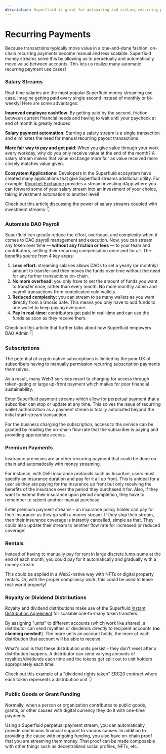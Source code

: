 ```yaml
---
description: Superfluid is great for automating and scaling recurring payments
---
```


# Recurring Payments

Because transactions typically move value in a one-and-done fashion, on-chain recurring payments become manual and less scalable. Superfluid money streams solve this by allowing us to perpetually and automatically move value between accounts. This lets us realize many automatic recurring payment use cases!

### Salary Streams

Real-time salaries are the most popular Superfluid money streaming use case. Imagine getting paid every single second instead of monthly or bi-weekly! Here are some advantages:

**Improved employee cashflow**: By getting paid by the second, friction between current financial needs and having to wait until your paycheck at end of month is greatly reduced

**Salary payment automation**: Starting a salary stream is a single transaction and eliminates the need for manual recurring payout transactions

**More fair way to pay and get paid**: When you give value through your work every workday, why do you only receive value at the end of the month? A salary stream makes that value exchange more fair as value received more closely matches value given.

**Ecosystem Applications**: Developers in the Superfluid ecosystem have created many applications that give Superfluid streams additional utility. For example, [Ricochet Exchange](https://ricochet.exchange/) provides a stream investing dApp where you can forward some of your salary stream into an investment of your choice, taking investment automation to another level!

Check out this article discussing the power of salary streams coupled with investment streams 👇


### Automate DAO Payroll

Superfluid can greatly reduce the effort, overhead, and complexity when it comes to DAO payroll management and execution. Now, you can stream any token over time — **without any friction or fees** — to your team and contributors, settling their recurring compensation once and for all. The benefits source from 4 key areas:

1. **Less effort:** streaming salaries allows DAOs to set a yearly (or monthly) amount to transfer and then moves the funds over time without the need for any further transactions on-chain.
2. **No more overhead:** you only have to set the amount of funds you want to transfer once, rather than every month. No more monthly admin and payroll transactions from complicated cold wallets.
3. **Reduced complexity:** you can stream to as many wallets as you want directly from a Gnosis Safe. This means you only have to add funds to one wallet to keep paying everyone.
4. **Pay in real-time:** contributors get paid in real-time and can use the funds as soon as they receive them.

Check out this article that further talks about how Superfluid empowers DAO Admin 👇


### Subscriptions

The potential of crypto native subscriptions is limited by the poor UX of subscribers having to manually permission recurring subscription payments themselves.

As a result, many Web3 services resort to charging for access through token-gating or large up-front payment which makes for poor financial sustainability.

Enter Superfluid payment streams which allow for perpetual payment that a subscriber can stop or update at any time. This solves the issue of recurring wallet authorization as a payment stream is totally automated beyond the initial start-stream transaction.&#x20;

For the business charging the subscription, access to the service can be granted by reading the on-chain flow rate that the subscriber is paying and providing appropriate access.

### Premium Payments

Insurance premiums are another recurring payment that could be done on-chain and automatically with money streaming.&#x20;

For instance, with DeFi insurance protocols such as InsurAce, users must specify an insurance duration and pay for it all up front. This is unideal for a user as they are paying for the insurance up front but only receiving the benefits of the insurance over the period they purchased it for. Also, if they want to extend their insurance upon period completion, they have to remember to submit another manual purchase.

Enter premium payment streams - an insurance policy holder can pay for their insurance as they go with a money stream. If they stop their stream, then their insurance coverage is instantly cancelled, simple as that. They could also update their stream to another flow rate for increased or reduced coverage!

### Rentals

Instead of having to manually pay for rent in large discrete lump-sums at the end of each month, you could pay for it automatically and gradually with a money stream.

This could be applied in a Web3-native way with NFTs or digital property rentals. Or, with the proper compliancy work, this could be used to lease real-world property!

### Royalty or Dividend Distributions

Royalty and dividend distributions make use of the Superfluid [Instant Distribution Agreement](https://docs.superfluid.finance/superfluid/) for scalable one-to-many token transfers.

By assigning "units" to different accounts (which work like shares), a distributor can send royalties or dividends directly to recipient accounts (**no claiming needed!**). The more units an account holds, the more of each distribution that account will be able to receive.

What's cool is that these distribution units persist - they don't reset after a distribution happens. A distributor can send varying amounts of royalties/dividends each time and the tokens get split out to unit holders appropriately each time.

Check out this example of a "dividend rights token" ERC20 contract where each token represents a distribution unit 👇



### Public Goods or Grant Funding

Normally, when a person or organization contributes to public goods, grants, or other causes with digital currency they do it with one-time payments.&#x20;

Using a Superfluid perpetual payment stream, you can automatically provide continuous financial support to various causes. In addition to providing the cause with ongoing funding, you also have on-chain proof that you are streaming them money. That proof can be made composable with other things such as decentralized social profiles, NFTs, etc.
